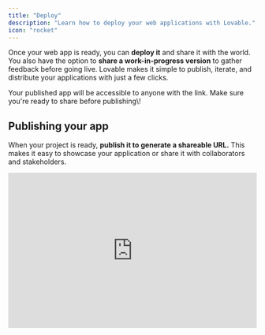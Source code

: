 ```yaml
---
title: "Deploy"
description: "Learn how to deploy your web applications with Lovable."
icon: "rocket"
---
```


Once your web app is ready, you can **deploy it** and share it with the world. You also have the option to **share a work-in-progress version** to gather feedback before going live. Lovable makes it simple to publish, iterate, and distribute your applications with just a few clicks.

<Tip>
  Your published app will be accessible to anyone with the link. Make sure
  you're ready to share before publishing\!
</Tip>

## Publishing your app

When your project is ready, **publish it to generate a shareable URL.** This makes it easy to showcase your application or share it with collaborators and stakeholders.

<iframe width="100%" height="315" src="https://www.youtube.com/embed/GFtWVXkZDTw" title="YouTube video player" frameborder="0" allow="accelerometer; autoplay; clipboard-write; encrypted-media; gyroscope; picture-in-picture" allowfullscreen />

### How to Publish Your App

<Steps>
  <Step title="Step 1">
    In the top right corner of the **editor view**, click the **Publish** button (globe icon).

    ![Share icon in Lovable](/publish-button.png)
  </Step>
  <Step title="Step 2">
    A dialog box will appear with options to **publish your app**.
  </Step>
  <Step title="Step 3">
    Click the **Publish** button to start the deployment process. During this time, the button will display **Publishing**.

    ![Publish Lovable Pn](/images/publish-lovable.png)
  </Step>
  <Step title="Step 4">
    Once deployment is complete, you'll see a **Update** button for future updates.

    ![Update Publish Button Pn](/publish.png)
  </Step>
  <Step title="Step 5">
    Your application is now **live**, and you can access it via the provided link.

    <Note>
      1. The publishing process typically takes less than a minute. You'll receive a
         notification once it's complete.
      2. We've added an option in the project settings to **show or hide the Lovable badge** on your deployed app. You can customize this setting before publishing.
    </Note>
  </Step>
  <Step title="Step 6">
    <Info>
      **Use previewing for iterative development**

      - Previewing is very handy as it allows you and others to view the latest changes without affecting the live, published version of your application.
      - We've noticed users using it for iterative development and getting real-time feedback, as well as for collaborative reviews and testing before final deployment.
    </Info>
    Previewing allows you to **see your latest changes** without affecting the live, published version.

    To preview:

    1. Open the **Publish** dialog.
    2. Locate the **Preview** section.
    3. Click the generated **preview link** to view or share your work-in-progress updates.

    The preview link is generated instantly and can be shared with team members for feedback.

    ![Sharing your work-in-progress](/published-link-lovable.png)
  </Step>
  <Step title="Step 7">
    If you want to rename the subdomain or your project name:

    1. Go to **Settings**.
    2. Choose a better name under the project name section.
    3. Click **Rename Project**.
    4. Just remember to **republish** to update the subdomain and reflect changes publicly.
  </Step>
  <Step title="Step 8">
    If you would like to connect to a custom domain, [this is the best way to do it](https://docs.lovable.dev/tips-tricks/custom-domain).
  </Step>
</Steps>